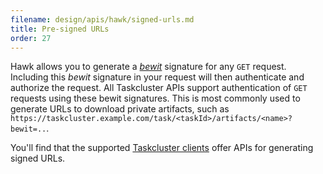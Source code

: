 ```yaml
---
filename: design/apis/hawk/signed-urls.md
title: Pre-signed URLs
order: 27
---
```


Hawk allows you to generate a
[_bewit_](https://github.com/hapijs/hawk#single-uri-authorization) signature
for any `GET` request. Including this _bewit_ signature in your request will
then authenticate and authorize the request. All Taskcluster APIs support
authentication of `GET` requests using these bewit signatures.  This is most
commonly used to generate URLs to download private artifacts, such as
`https://taskcluster.example.com/task/<taskId>/artifacts/<name>?bewit=..`.

You'll find that the supported [Taskcluster
clients](/docs/manual/using/integration/libraries) offer APIs for generating
signed URLs.
